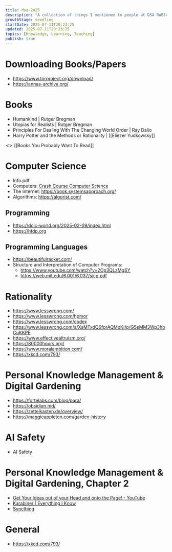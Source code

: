 ```yaml
---
title: dsa-2025
description: "A collection of things I mentioned to people at DSA Roßleben 2025"
growthStage: seedling
startDate: 2025-07-11T20:23:25
updated: 2025-07-11T20:23:25
topics: [Knowledge, Learning, Teaching]
publish: true
---
```


# Downloading Books/Papers

- https://www.torproject.org/download/
- https://annas-archive.org/

# Books

- Humankind | Rutger Bregman
- Utopias for Realists | Rutger Bregman
- Principles For Dealing With The Changing World Order | Ray Dalio
- Harry Potter and the Methods or Rationality | [[Eliezer Yudkowsky]]

≺≻ [[Books You Probably Want To Read]]

# Computer Science

- <Il href="Info.pdf">Info.pdf</Il>
- Computers: [Crash Course Computer Science](https://www.youtube.com/watch?v=tpIctyqH29Q&list=PL8dPuuaLjXtNlUrzyH5r6jN9ulIgZBpdo&index=2)
- The Internet: https://book.systemsapproach.org/
- Algorithms: https://algorist.com/

## Programming

- https://dcic-world.org/2025-02-09/index.html
- https://htdp.org

## Programming Languages

- https://beautifulracket.com/
- Structure and Interpretation of Computer Programs:
  - https://www.youtube.com/watch?v=2Op3QLzMgSY
  - https://web.mit.edu/6.001/6.037/sicp.pdf

# Rationality

- https://www.lesswrong.com/
- https://www.lesswrong.com/hpmor
- https://www.lesswrong.com/codex
- https://www.lesswrong.com/s/XsMTxdQ6fprAQMoKi/p/G5eMM3Wp3hbCuKKPE
- https://www.effectivealtruism.org/
- https://80000hours.org/
- https://www.moralambition.com/
- https://xkcd.com/793/

# Personal Knowledge Management & Digital Gardening

- https://fortelabs.com/blog/para/
- https://obsidian.md/
- https://zettelkasten.de/overview/
- https://maggieappleton.com/garden-history


# AI Safety

- <Il href="ai-safety.pdf">AI Safety</Il>

# Personal Knowledge Management & Digital Gardening, Chapter 2

- [Get Your Ideas out of your Head and onto the Page! - YouTube](https://www.youtube.com/watch?v=NQkMTHKl1D8)
- [Karabiner \| Everything I Know](https://wiki.nikiv.dev/macOS/apps/karabiner/#my-personal-karabiner-setup)
- [Syncthing](https://syncthing.net/)

# General
- https://xkcd.com/793/

